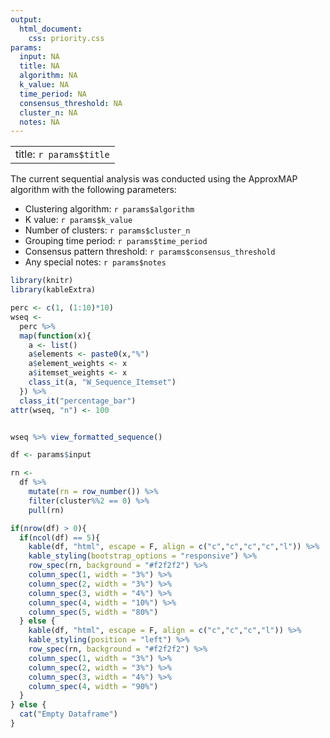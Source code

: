 ```yaml
---
output:
  html_document:
    css: priority.css
params:
  input: NA
  title: NA
  algorithm: NA
  k_value: NA
  time_period: NA
  consensus_threshold: NA
  cluster_n: NA
  notes: NA
---
```


---
title: `r params$title`
---

The current sequential analysis was conducted using the ApproxMAP algorithm with the following parameters:

* Clustering algorithm: `r params$algorithm`
* K value: `r params$k_value`
* Number of clusters: `r params$cluster_n`
* Grouping time period: `r params$time_period`
* Consensus pattern threshold: `r params$consensus_threshold`
* Any special notes: `r params$notes`

```r
library(knitr)
library(kableExtra)

perc <- c(1, (1:10)*10)
wseq <-
  perc %>%
  map(function(x){
    a <- list()
    a$elements <- paste0(x,"%")
    a$element_weights <- x
    a$itemset_weights <- x
    class_it(a, "W_Sequence_Itemset")
  }) %>%
  class_it("percentage_bar")
attr(wseq, "n") <- 100


wseq %>% view_formatted_sequence()

df <- params$input

rn <-
  df %>%
    mutate(rn = row_number()) %>%
    filter(cluster%%2 == 0) %>%
    pull(rn)

if(nrow(df) > 0){
  if(ncol(df) == 5){
    kable(df, "html", escape = F, align = c("c","c","c","c","l")) %>%
    kable_styling(bootstrap_options = "responsive") %>%
    row_spec(rn, background = "#f2f2f2") %>%
    column_spec(1, width = "3%") %>%
    column_spec(2, width = "3%") %>%
    column_spec(3, width = "4%") %>%
    column_spec(4, width = "10%") %>%
    column_spec(5, width = "80%")
  } else {
    kable(df, "html", escape = F, align = c("c","c","c","l")) %>%
    kable_styling(position = "left") %>%
    row_spec(rn, background = "#f2f2f2") %>%
    column_spec(1, width = "3%") %>%
    column_spec(2, width = "3%") %>%
    column_spec(3, width = "4%") %>%
    column_spec(4, width = "90%")
  }
} else {
  cat("Empty Dataframe")
}

```
